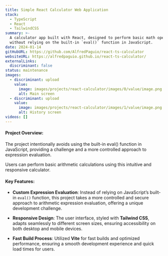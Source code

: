 ```yaml
---
title: Simple React Calculator Web Application
stack:
  - TypeScript
  - React
  - TailwindCSS
summary: >-
  A calculator app built with React, designed to perform basic math operations
  without relying on the built-in `eval()` function in JavaScript.
date: 2024-01-14
gitHubURL: https://github.com/AlfredPaguio/react-ts-calculator
websiteURL: https://alfredpaguio.github.io/react-ts-calculator/
externalLinks:
  discriminant: false
status: maintenance
images:
  - discriminant: upload
    value:
      image: images/projects/react-calculator/images/0/value/image.png
      alt: Main screen
  - discriminant: upload
    value:
      image: images/projects/react-calculator/images/1/value/image.png
      alt: History screen
videos: []
---
```

#### Project Overview:

The project intentionally avoids using the built-in eval() function in JavaScript, providing a challenge and a more controlled approach to expression evaluation.&#x20;

Users can perform basic arithmetic calculations using this intuitive and responsive calculator.

#### Key Features:

* **Custom Expression Evaluation**: Instead of relying on JavaScript’s built-in `eval()` function, this project takes a more controlled and secure approach to arithmetic expression evaluation, offering a unique development challenge.

* **Responsive Design**: The user interface, styled with **Tailwind CSS**, adapts seamlessly to different screen sizes, ensuring accessibility on both desktop and mobile devices.

* **Fast Build Process**: Utilized **Vite** for fast builds and optimized performance, ensuring a smooth development experience and quick load times for users.

